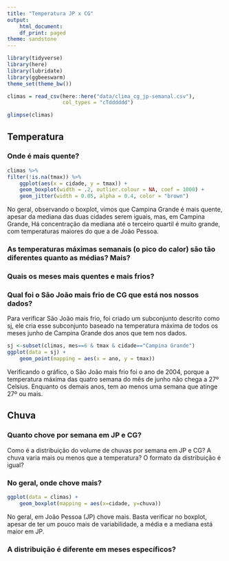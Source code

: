 ```yaml
---
title: "Temperatura JP x CG"
output:
    html_document:
    df_print: paged
theme: sandstone
---
```


```r
library(tidyverse)
library(here)
library(lubridate)
library(ggbeeswarm)
theme_set(theme_bw())
```

```r
climas = read_csv(here::here("data/clima_cg_jp-semanal.csv"), 
                  col_types = "cTdddddd")

glimpse(climas)
```

## Temperatura

### Onde é mais quente?

```r
climas %>%
filter(!is.na(tmax)) %>% 
    ggplot(aes(x = cidade, y = tmax)) + 
    geom_boxplot(width = .2, outlier.colour = NA, coef = 1000) + 
    geom_jitter(width = 0.05, alpha = 0.4, color = "brown")
```


No geral, observando o boxplot, vimos que Campina Grande é mais quente, apesar da mediana das duas cidades serem iguais, mas, em Campina Grande, Há concentração da mediana até o terceiro quartil é muito grande, com temperaturas maiores do que a de João Pessoa. 


### As temperaturas máximas semanais (o pico do calor) são tão diferentes quanto as médias? Mais?  


### Quais os meses mais quentes e mais frios? 


### Qual foi o São João  mais frio de CG que está nos nossos dados?

Para verificar São João mais frio, foi criado um subconjunto descrito como sj, ele cria esse subconjunto baseado na temperatura máxima de todos os meses junho de Campina Grande dos anos que tem nos dados.

```r
sj <-subset(climas, mes==6 & tmax & cidade=="Campina Grande")
ggplot(data = sj) + 
    geom_point(mapping = aes(x = ano, y = tmax))
```

Verificando o gráfico, o São João mais frio foi o ano de 2004, porque a temperatura máxima das quatro semana do mês de junho não chega a 27º Celsius. Enquanto os demais anos, tem ao menos uma semana que atinge 27º ou mais.

## Chuva

### Quanto chove por semana em JP e CG?

Como é a distribuição do volume de chuvas por semana em JP e CG? A chuva varia mais ou menos que a temperatura? O formato da distribuição é igual? 

### No geral, onde chove mais?

```r
ggplot(data = climas) +
    geom_boxplot(mapping = aes(x=cidade, y=chuva))
```

No geral, em João Pessoa (JP) chove mais. Basta verificar no boxplot, apesar de ter um pouco mais de variabilidade, a média e a mediana está maior em JP.

### A distribuição é diferente em meses específicos? 

